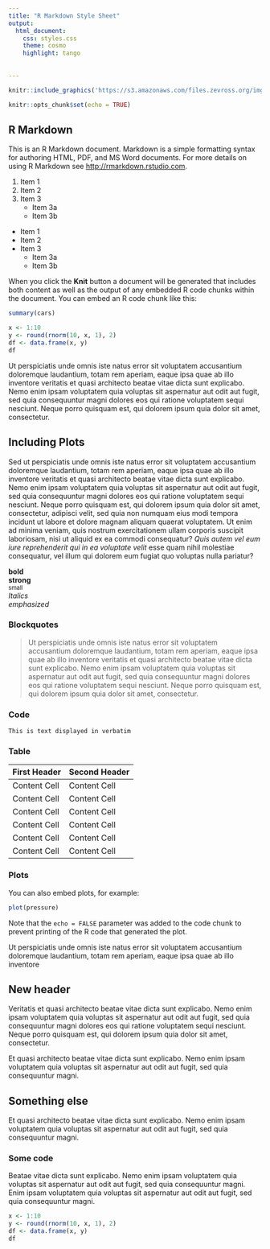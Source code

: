 ```yaml
---
title: "R Markdown Style Sheet"
output:
  html_document:
    css: styles.css
    theme: cosmo
    highlight: tango
    
   
---
```


```r
knitr::include_graphics('https://s3.amazonaws.com/files.zevross.org/img/zross_logo.png')

```


```r
knitr::opts_chunk$set(echo = TRUE)
```


## R Markdown

This is an R Markdown document. Markdown is a simple formatting syntax for authoring HTML, PDF, and MS Word documents. For more details on using R Markdown see <http://rmarkdown.rstudio.com>.

1. Item 1
2. Item 2
3. Item 3
    + Item 3a
    + Item 3b
    
* Item 1
* Item 2
* Item 3
    + Item 3a
    + Item 3b


When you click the **Knit** button a document will be generated that includes both content as well as the output of any embedded R code chunks within the document. You can embed an R code chunk like this:

```r
summary(cars)
```

```r

x <- 1:10
y <- round(rnorm(10, x, 1), 2)
df <- data.frame(x, y)
df
```

Ut perspiciatis unde omnis iste natus error sit voluptatem accusantium doloremque laudantium, totam rem aperiam, eaque ipsa quae ab illo inventore veritatis et quasi architecto beatae vitae dicta sunt explicabo. Nemo enim ipsam voluptatem quia voluptas sit aspernatur aut odit aut fugit, sed quia consequuntur magni dolores eos qui ratione voluptatem sequi nesciunt. Neque porro quisquam est, qui dolorem ipsum quia dolor sit amet, consectetur.

## Including Plots
Sed ut perspiciatis unde omnis iste natus error sit voluptatem accusantium doloremque laudantium, totam rem aperiam, eaque ipsa quae ab illo inventore veritatis et quasi architecto beatae vitae dicta sunt explicabo. Nemo enim ipsam voluptatem quia voluptas sit aspernatur aut odit aut fugit, sed quia consequuntur magni dolores eos qui ratione voluptatem sequi nesciunt. Neque porro quisquam est, qui dolorem ipsum quia dolor sit amet, consectetur, adipisci velit, sed quia non numquam eius modi tempora incidunt ut labore et dolore magnam aliquam quaerat voluptatem. Ut enim ad minima veniam, quis nostrum exercitationem ullam corporis suscipit laboriosam, nisi ut aliquid ex ea commodi consequatur? <i>Quis autem vel eum iure reprehenderit qui in ea voluptate velit</i> esse quam nihil molestiae consequatur, vel illum qui dolorem eum fugiat quo voluptas nulla pariatur?

<b> bold </b> 
<br>
<strong> strong </strong>
<br>
<small> small </small>
<br>
<i> Italics </i>
<br>
<em> emphasized </em>

### Blockquotes
> Ut perspiciatis unde omnis iste natus error sit voluptatem accusantium doloremque laudantium, totam rem aperiam, eaque ipsa quae ab illo inventore veritatis et quasi architecto beatae vitae dicta sunt explicabo. Nemo enim ipsam voluptatem quia voluptas sit aspernatur aut odit aut fugit, sed quia consequuntur magni dolores eos qui ratione voluptatem sequi nesciunt. Neque porro quisquam est, qui dolorem ipsum quia dolor sit amet, consectetur. 

### Code

```
This is text displayed in verbatim 
```

### Table

First Header  | Second Header
------------- | -------------
Content Cell  | Content Cell
Content Cell  | Content Cell
Content Cell  | Content Cell
Content Cell  | Content Cell
Content Cell  | Content Cell
Content Cell  | Content Cell


### Plots

You can also embed plots, for example:

```r
plot(pressure)
```

Note that the `echo = FALSE` parameter was added to the code chunk to prevent printing of the R code that generated the plot.

Ut perspiciatis unde omnis iste natus error sit voluptatem accusantium doloremque laudantium, totam rem aperiam, eaque ipsa quae ab illo inventore

## New header

Veritatis et quasi architecto beatae vitae dicta sunt explicabo. Nemo enim ipsam voluptatem quia voluptas sit aspernatur aut odit aut fugit, sed quia consequuntur magni dolores eos qui ratione voluptatem sequi nesciunt. Neque porro quisquam est, qui dolorem ipsum quia dolor sit amet, consectetur.

Et quasi architecto beatae vitae dicta sunt explicabo. Nemo enim ipsam voluptatem quia voluptas sit aspernatur aut odit aut fugit, sed quia consequuntur magni.

## Something else

Et quasi architecto beatae vitae dicta sunt explicabo. Nemo enim ipsam voluptatem quia voluptas sit aspernatur aut odit aut fugit, sed quia consequuntur magni.

### Some code

Beatae vitae dicta sunt explicabo. Nemo enim ipsam voluptatem quia voluptas sit aspernatur aut odit aut fugit, sed quia consequuntur magni. Enim ipsam voluptatem quia voluptas sit aspernatur aut odit aut fugit, sed quia consequuntur magni.

```r
x <- 1:10
y <- round(rnorm(10, x, 1), 2)
df <- data.frame(x, y)
df
```



